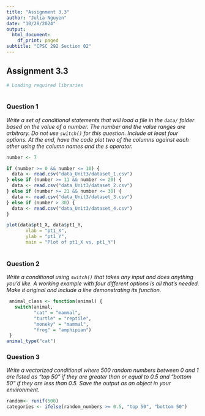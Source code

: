 ```yaml
---
title: "Assignment 3.3"
author: "Julia Nguyen"
date: "10/28/2024"
output:
  html_document:
    df_print: paged
subtitle: "CPSC 292 Section 02"
---
```


## Assignment 3.3

```r
# Loading required libraries
 

```

### Question 1

*Write a set of conditional statements that will load a file in the `data/` folder based on the value of a number. The number and the value ranges are arbitrary. Do not use `switch()` for this question. Include at least four options. At the end, have the code plot two of the columns against each other using the column names and the `$` operator. *

```r
number <- 7 

if (number >= 0 && number <= 10) {
  data <- read.csv("data_Unit3/dataset_1.csv")
} else if (number >= 11 && number <= 20) {
  data <- read.csv("data_Unit3/dataset_2.csv")
} else if (number >= 21 && number <= 30) {
  data <- read.csv("data_Unit3/dataset_3.csv")
} else if (number > 30) {
  data <- read.csv("data_Unit3/dataset_4.csv")
}

plot(data$pt1_X, data$pt1_Y, 
       xlab = "pt1_X", 
       ylab = "pt1_Y", 
       main = "Plot of pt1_X vs. pt1_Y")
 
```


### Question 2

*Write a conditional using `switch()` that takes any input and does anything you'd like. A working example with four different options is all that's needed. Make it original and include a line demonstrating its function.*

```r
 animal_class <- function(animal) {
   switch(animal,
          "cat" = "mammal",
          "turtle" = "reptile",
          "moneky" = "mammal",
          "frog" = "amphipian")
 }
animal_type("cat")
```


### Question 3

*Write a vectorized conditional where 500 random numbers between 0 and 1 are listed as "top 50" if they are greater than or equal to 0.5 and "bottom 50" if they are less than 0.5. Save the output as an object in your environment.*

```r
random<- runif(500)
categories <- ifelse(random_numbers >= 0.5, "top 50", "bottom 50")

```

